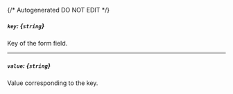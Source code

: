 {/* Autogenerated DO NOT EDIT  */}
##### `key`: *{`string`}*
Key of the form field.

---
##### `value`: *{`string`}*
Value corresponding to the key.


